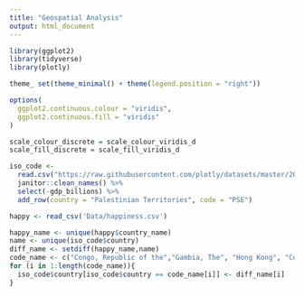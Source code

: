 ```yaml
---
title: "Geospatial Analysis"
output: html_document
---
```


```r
library(ggplot2)
library(tidyverse)
library(plotly)
```

```r
theme_ set(theme_minimal() + theme(legend.position = "right"))

options(
  ggplot2.continuous.colour = "viridis",
  ggplot2.continuous.fill = "viridis"
)

scale_colour_discrete = scale_colour_viridis_d
scale_fill_discrete = scale_fill_viridis_d
```

```r
iso_code <- 
  read.csv("https://raw.githubusercontent.com/plotly/datasets/master/2014_world_gdp_with_codes.csv") %>%
  janitor::clean_names() %>%
  select(-gdp_billions) %>%
  add_row(country = "Palestinian Territories", code = "PSE")
```

```r
happy <- read_csv('Data/happiness.csv')
```

```r
happy_name <- unique(happy$country_name)
name <- unique(iso_code$country)
diff_name <- setdiff(happy_name,name)
code_name <- c("Congo, Republic of the","Gambia, The", "Hong Kong", "Cote d'Ivoire" ,"Burma", "Cyprus", "Macedonia", "Korea, South", "Taiwan")
for (i in 1:length(code_name)){
  iso_code$country[iso_code$country == code_name[i]] <- diff_name[i]
}
```



